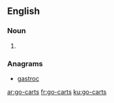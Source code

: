 ==English==

===Noun===
{{head|en}}

# {{plural of|go-cart}}

===Anagrams===
* [[gastroc#English|gastroc]]

[[ar:go-carts]]
[[fr:go-carts]]
[[ku:go-carts]]